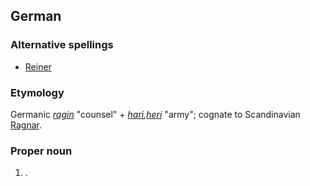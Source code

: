 ==German==

===Alternative spellings===
*[[Reiner]]

===Etymology===
Germanic ''[[ragin]]'' "counsel" + ''[[hari]],[[heri]]'' "army"; cognate to Scandinavian [[Ragnar]].

===Proper noun===
{{infl|de|proper noun}}

# {{given name|male||de:}}.